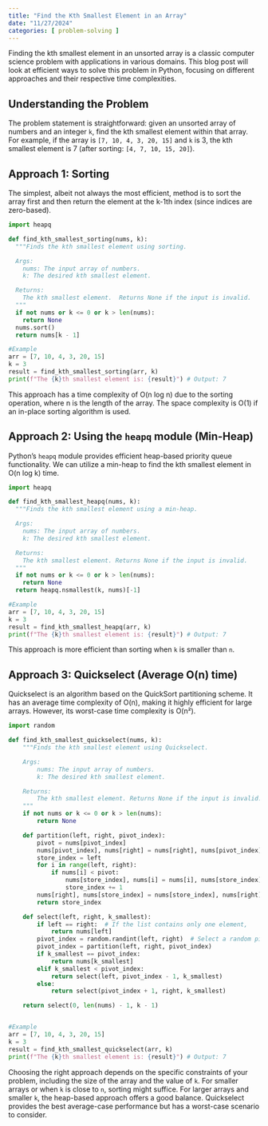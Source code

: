 ```yaml
---
title: "Find the Kth Smallest Element in an Array"
date: "11/27/2024"
categories: [ problem-solving ]
---
```


Finding the kth smallest element in an unsorted array is a classic computer science problem with applications in various domains.  This blog post will look at efficient ways to solve this problem in Python, focusing on different approaches and their respective time complexities.

## Understanding the Problem

The problem statement is straightforward: given an unsorted array of numbers and an integer `k`, find the kth smallest element within that array.  For example, if the array is `[7, 10, 4, 3, 20, 15]` and `k` is 3, the kth smallest element is 7 (after sorting: `[4, 7, 10, 15, 20]`).

## Approach 1: Sorting

The simplest, albeit not always the most efficient, method is to sort the array first and then return the element at the k-1th index (since indices are zero-based).

```python
import heapq

def find_kth_smallest_sorting(nums, k):
  """Finds the kth smallest element using sorting.

  Args:
    nums: The input array of numbers.
    k: The desired kth smallest element.

  Returns:
    The kth smallest element.  Returns None if the input is invalid.
  """
  if not nums or k <= 0 or k > len(nums):
    return None
  nums.sort()
  return nums[k - 1]

#Example
arr = [7, 10, 4, 3, 20, 15]
k = 3
result = find_kth_smallest_sorting(arr, k)
print(f"The {k}th smallest element is: {result}") # Output: 7
```

This approach has a time complexity of O(n log n) due to the sorting operation, where n is the length of the array.  The space complexity is O(1) if an in-place sorting algorithm is used.


## Approach 2: Using the `heapq` module (Min-Heap)

Python's `heapq` module provides efficient heap-based priority queue functionality. We can utilize a min-heap to find the kth smallest element in O(n log k) time.

```python
import heapq

def find_kth_smallest_heapq(nums, k):
  """Finds the kth smallest element using a min-heap.

  Args:
    nums: The input array of numbers.
    k: The desired kth smallest element.

  Returns:
    The kth smallest element. Returns None if the input is invalid.
  """
  if not nums or k <= 0 or k > len(nums):
    return None
  return heapq.nsmallest(k, nums)[-1]

#Example
arr = [7, 10, 4, 3, 20, 15]
k = 3
result = find_kth_smallest_heapq(arr, k)
print(f"The {k}th smallest element is: {result}") # Output: 7
```

This approach is more efficient than sorting when `k` is smaller than `n`.


## Approach 3: Quickselect (Average O(n) time)

Quickselect is an algorithm based on the QuickSort partitioning scheme. It has an average time complexity of O(n), making it highly efficient for large arrays.  However, its worst-case time complexity is O(n²).

```python
import random

def find_kth_smallest_quickselect(nums, k):
    """Finds the kth smallest element using Quickselect.

    Args:
        nums: The input array of numbers.
        k: The desired kth smallest element.

    Returns:
        The kth smallest element. Returns None if the input is invalid.
    """
    if not nums or k <= 0 or k > len(nums):
        return None

    def partition(left, right, pivot_index):
        pivot = nums[pivot_index]
        nums[pivot_index], nums[right] = nums[right], nums[pivot_index]  # Move pivot to end
        store_index = left
        for i in range(left, right):
            if nums[i] < pivot:
                nums[store_index], nums[i] = nums[i], nums[store_index]
                store_index += 1
        nums[right], nums[store_index] = nums[store_index], nums[right]  # Move pivot to its final place
        return store_index

    def select(left, right, k_smallest):
        if left == right:  # If the list contains only one element,
            return nums[left]
        pivot_index = random.randint(left, right)  # Select a random pivot_index
        pivot_index = partition(left, right, pivot_index)
        if k_smallest == pivot_index:
            return nums[k_smallest]
        elif k_smallest < pivot_index:
            return select(left, pivot_index - 1, k_smallest)
        else:
            return select(pivot_index + 1, right, k_smallest)

    return select(0, len(nums) - 1, k - 1)


#Example
arr = [7, 10, 4, 3, 20, 15]
k = 3
result = find_kth_smallest_quickselect(arr, k)
print(f"The {k}th smallest element is: {result}") # Output: 7

```

Choosing the right approach depends on the specific constraints of your problem, including the size of the array and the value of `k`.  For smaller arrays or when `k` is close to `n`, sorting might suffice. For larger arrays and smaller `k`, the heap-based approach offers a good balance. Quickselect provides the best average-case performance but has a worst-case scenario to consider.


